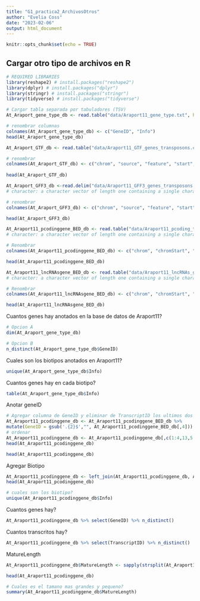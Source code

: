 ---
title: "G1_practica2_ArchivosOtros"
author: "Evelia Coss"
date: "2023-02-06"
output: html_document
---

```{r setup, include=FALSE}
knitr::opts_chunk$set(echo = TRUE)
```

## Cargar otro tipo de archivos en R

```{r Cargar librerias}
# REQUIRED LIBRARIES
library(reshape2) # install.packages("reshape2")
library(dplyr) # install.packages("dplyr")
library(stringr) # install.packages("stringr")
library(tidyverse) # install.packages("tidyverse")
```

```{r Importar datos TSV}
# Cargar tabla separada por tabuladores (TSV) 
At_Araport_gene_type_db <- read.table("data/Araport11_gene_type.txt", header=TRUE, skip =3) # saltar las primeras tres lineas

# renombrar columnas
colnames(At_Araport_gene_type_db) <- c("GeneID", "Info")
head(At_Araport_gene_type_db)
```

```{r Read GTF giles}
At_Araport_GTF_db <- read.table("data/Araport11_GTF_genes_transposons.current.gtf", header=FALSE, sep = "\t") 

# renombrar
colnames(At_Araport_GTF_db) <- c("chrom", "source", "feature", "start", "end", "score", "strand", "frame", "attribute")
  
head(At_Araport_GTF_db)
```

```{r Read GFF3 giles}
At_Araport_GFF3_db <-read.delim("data/Araport11_GFF3_genes_transposons.current.gff", header=F, comment.char="#")
# character: a character vector of length one containing a single character or an empty string. Use "" to turn off the interpretation of comments altogether.

# renombrar
colnames(At_Araport_GFF3_db) <- c("chrom", "source", "feature", "start", "end", "score", "strand", "frame", "attribute")

head(At_Araport_GFF3_db)
```

```{r Read BED 12 giles}
At_Araport11_pcodinggene_BED_db <- read.table("data/Araport11_pcoding_transcripts.bed", header=FALSE) 
# character: a character vector of length one containing a single character or an empty string. Use "" to turn off the interpretation of comments altogether.

# Renombrar
colnames(At_Araport11_pcodinggene_BED_db) <- c("chrom", "chromStart", "chromEnd", "TranscriptID", "score", "strand", "thickStart", "thickEnd", "itemRgb", "blockCount", "blockSizes", "blockStarts")

head(At_Araport11_pcodinggene_BED_db)
```

```{r Read BED 13 giles}
At_Araport11_lncRNAsgene_BED_db <- read.table("data/Araport11_lncRNAs_genes_biotypes_label.bed", header=FALSE) 
# character: a character vector of length one containing a single character or an empty string. Use "" to turn off the interpretation of comments altogether.

# Renombrar
colnames(At_Araport11_lncRNAsgene_BED_db) <- c("chrom", "chromStart", "chromEnd", "TranscriptID", "score", "strand", "thickStart", "thickEnd", "itemRgb", "blockCount", "blockSizes", "blockStarts", "Type")

head(At_Araport11_lncRNAsgene_BED_db)
```

Cuantos genes hay anotados en la base de datos de Araport11?

```{r}
# Opcion A
dim(At_Araport_gene_type_db)

# Opcion B
n_distinct(At_Araport_gene_type_db$GeneID)
```

Cuales son los biotipos anotados en Araport11?

```{r}
unique(At_Araport_gene_type_db$Info)
```
Cuantos genes hay en cada biotipo?

```{r}
table(At_Araport_gene_type_db$Info)
```
Anotar geneID

```{r Numero de exones}
# Agregar columna de GeneID y eliminar de TranscriptID los ultimos dos caracteres
At_Araport11_pcodinggene_db <- At_Araport11_pcodinggene_BED_db %>% 
mutate(GeneID = gsub('.{2}$',"", At_Araport11_pcodinggene_BED_db[,4]))  # eliminar los ultimos dos caracteres
# ordenar
At_Araport11_pcodinggene_db <- At_Araport11_pcodinggene_db[,c(1:4,13,5:12)]
head(At_Araport11_pcodinggene_db)
```


```{r Numero de exones}

head(At_Araport11_pcodinggene_db)
```

Agregar Biotipo

```{r}
At_Araport11_pcodinggene_db <- left_join(At_Araport11_pcodinggene_db, At_Araport_gene_type_db, by ="GeneID")
head(At_Araport11_pcodinggene_db)
```

```{r}
# cuales son los biotipo?
unique(At_Araport11_pcodinggene_db$Info)
```
Cuantos genes hay?

```{r}
At_Araport11_pcodinggene_db %>% select(GeneID) %>% n_distinct()
```

Cuantos transcritos hay?

```{r}
At_Araport11_pcodinggene_db %>% select(TranscriptID) %>% n_distinct()
```


MatureLength

```{r}
At_Araport11_pcodinggene_db$MatureLength <- sapply(strsplit(At_Araport11_pcodinggene_db$blockSizes, ","), function(x) sum(as.numeric(x)))

head(At_Araport11_pcodinggene_db)
```


```{r}
# Cuales es el tamano mas grandes y pequeno?
summary(At_Araport11_pcodinggene_db$MatureLength)
```








